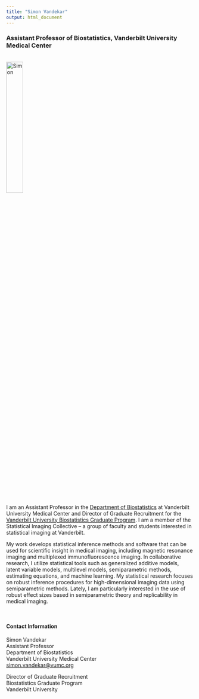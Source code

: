 ```yaml
---
title: "Simon Vandekar"
output: html_document
---
```


<link rel="stylesheet" href="academicons.css"/>
<link rel="stylesheet" href="styles.css" type="text/css">


### Assistant Professor of Biostatistics, Vanderbilt University Medical Center

<br><img src="images/simon.jpeg" alt="Simon" style="width:30%"><br>


I am an Assistant Professor in the [Department of Biostatistics](https://www.vumc.org/biostatistics) at Vanderbilt University Medical Center and Director of Graduate Recruitment for the [Vanderbilt University Biostatistics Graduate Program](https://www.vanderbilt.edu/biostatistics-graduate/).
I am a member of the Statistical Imaging Collective -- a group of faculty and students interested in statistical imaging at Vanderbilt.

My work develops statistical inference methods and software that can be used for scientific insight in medical imaging, including magnetic resonance imaging and multiplexed immunofluorescence imaging. In collaborative research, I utilize statistical tools such as generalized additive models, latent variable models, multilevel models, semiparametric methods, estimating equations, and machine learning. My statistical research focuses on robust inference procedures for high-dimensional imaging data using semiparametric methods. Lately, I am particularly interested in the use of robust effect sizes based in semiparametric theory and replicability in medical imaging.

<br>

#### Contact Information

Simon Vandekar  
Assistant Professor   
Department of Biostatistics  
Vanderbilt University Medical Center  
[simon.vandekar@vumc.org](mailto:simon.vandekar@vumc.org)

Director of Graduate Recruitment  
Biostatistics Graduate Program  
Vanderbilt University
